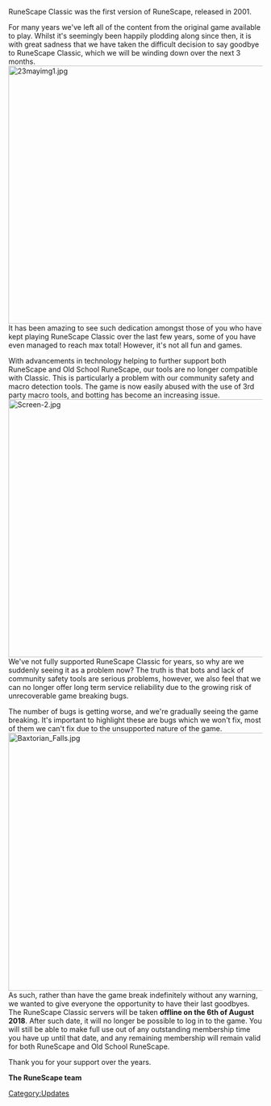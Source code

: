 {{Update|date = 23 May 2018}}

RuneScape Classic was the first version of RuneScape, released in 2001.

For many years we've left all of the content from the original game available to play. Whilst it's seemingly been happily plodding along since then, it is with great sadness that we have taken the difficult decision to say goodbye to RuneScape Classic, which we will be winding down over the next 3 months.
[[File:23mayimg1.jpg|none|thumb|512x512px]]
It has been amazing to see such dedication amongst those of you who have kept playing RuneScape Classic over the last few years, some of you have even managed to reach max total! However, it's not all fun and games.

With advancements in technology helping to further support both RuneScape and Old School RuneScape, our tools are no longer compatible with Classic. This is particularly a problem with our community safety and macro detection tools. The game is now easily abused with the use of 3rd party macro tools, and botting has become an increasing issue.
[[File:Screen-2.jpg|none|thumb|512x512px]]
We've not fully supported RuneScape Classic for years, so why are we suddenly seeing it as a problem now? The truth is that bots and lack of community safety tools are serious problems, however, we also feel that we can no longer offer long term service reliability due to the growing risk of unrecoverable game breaking bugs.

The number of bugs is getting worse, and we're gradually seeing the game breaking. It's important to highlight these are bugs which we won't fix, most of them we can't fix due to the unsupported nature of the game.
[[File:Baxtorian Falls.jpg|none|thumb|512x512px]]
As such, rather than have the game break indefinitely without any warning, we wanted to give everyone the opportunity to have their last goodbyes.
The RuneScape Classic servers will be taken '''offline on the 6th of August 2018'''. After such date, it will no longer be possible to log in to the game. You will still be able to make full use out of any outstanding membership time you have up until that date, and any remaining membership will remain valid for both RuneScape and Old School RuneScape.

Thank you for your support over the years.

'''The RuneScape team'''

[[Category:Updates]]
